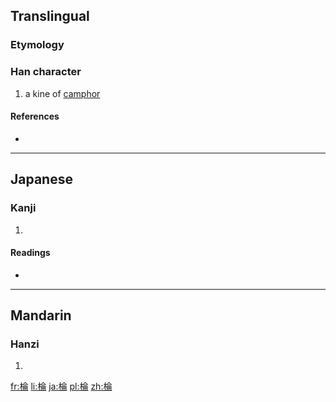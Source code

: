 ==Translingual==

===Etymology===
{{Han compound|木|侖|c1=s|c2=p|t1=wood|ls=psc}}

===Han character===
{{Han char|rn=75|rad=木|as=08|sn=12|four=4892<sub>7</sub>|canj=木人一月 (DOMB)}}

# a kine of [[camphor]]

====References====
* {{Han ref|kx=0531.210|dkj=14916|dj=0920.060|hdz=21235.030|uh=68C6|ud=26822|bh=D9C3|bd=55747}}

----

==Japanese==

===Kanji===
{{ja-kanji|grade=|rs=木08}}

# {{defn|Japanese|sort=木08}}

====Readings====
* {{ja-readings|on=[[りん]] (rin)|kun=}}

----

==Mandarin==

===Hanzi===
{{cmn-hanzi|pin=[[zhūn]] ([[zhun1]])|wg=chun<sup>1</sup>}}

# {{defn|Mandarin|sort=木08}}

[[fr:棆]]
[[li:棆]]
[[ja:棆]]
[[pl:棆]]
[[zh:棆]]
